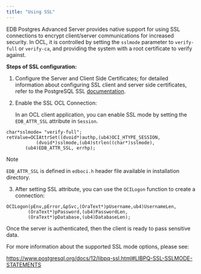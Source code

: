 ```yaml
---
title: "Using SSL"
---
```


<div id="using_ssl" class="registered_link"></div>


EDB Postgres Advanced Server provides native support for using SSL connections to encrypt client/server communications for increased security. In OCL, it is controlled by setting the `sslmode` parameter to `verify-full` or `verify-ca`, and providing the system with a root certificate to verify against.

**Steps of SSL configuration:**

1.  Configure the Server and Client Side Certificates; for detailed information about configuring SSL client and server side certificates, refer to the PostgreSQL SSL [documentation](https://www.postgresql.org/docs/12/libpq-ssl.html).

2.  Enable the SSL OCL Connection:
    
    In an OCL client application, you can enable SSL mode by setting the `EDB_ATTR_SSL` attribute in `Session`.

<!-- end list -->

``` text
char*sslmode= "verify-full";
retValue=OCIAttrSet((dvoid*)authp,(ub4)OCI_HTYPE_SESSION,
           (dvoid*)sslmode,(ub4)strlen((char*)sslmode),
       (ub4)EDB_ATTR_SSL, errhp);
```

<div class="note">

<div class="title">

Note

</div>

`EDB_ATTR_SSL` is defined in `edboci.h` header file available in installation directory.

</div>

3.  After setting SSL attribute, you can use the `OCILogon` function to create a connection:

<!-- end list -->

``` text
OCILogon(pEnv,pError,&pSvc,(OraText*)pUsername,ub4)UsernameLen,
        (OraText*)pPassword,(ub4)PasswordLen,
        (OraText*)pDatabase,(ub4)DatabaseLen);
```

Once the server is authenticated, then the client is ready to pass sensitive data.

For more information about the supported SSL mode options, please see:

<https://www.postgresql.org/docs/12/libpq-ssl.html#LIBPQ-SSL-SSLMODE-STATEMENTS>

